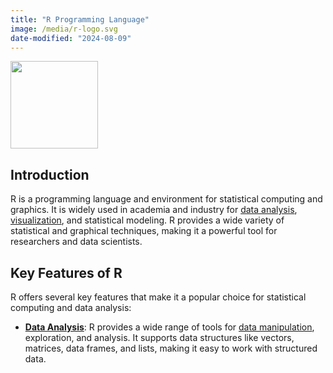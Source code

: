 ```yaml
---
title: "R Programming Language"
image: /media/r-logo.svg
date-modified: "2024-08-09"
---
```


![](/media/r-logo.svg){height="10em"}

## Introduction

R is a programming language and environment for statistical computing and graphics. It is widely used in academia and industry for [data analysis](/analysis/index.qmd), [visualization](/analysis/visualization.qmd), and statistical modeling. R provides a wide variety of statistical and graphical techniques, making it a powerful tool for researchers and data scientists.

## Key Features of R

R offers several key features that make it a popular choice for statistical computing and data analysis:

- **[Data Analysis](/analysis/index.qmd)**: R provides a wide range of tools for [data manipulation](), exploration, and analysis. It supports data structures like vectors, matrices, data frames, and lists, making it easy to work with structured data.